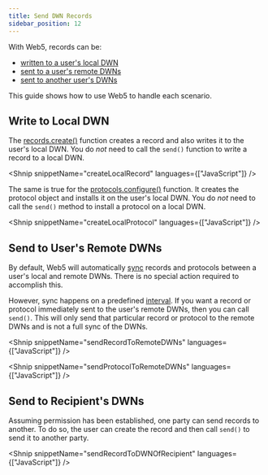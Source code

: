 ```yaml
---
title: Send DWN Records
sidebar_position: 12
---
```



With Web5, records can be:

- [written to a user's local DWN](#write-to-local-dwn)
- [sent to a user's remote DWNs](#send-to-users-remote-dwns)
- [sent to another user's DWNs](#send-to-recipients-dwns)

This guide shows how to use Web5 to handle each scenario.

## Write to Local DWN

The [records.create()](https://tbd54566975.github.io/web5-js/classes/_web5_api.DwnApi.html#records) function creates a record and also writes it to the user's local DWN. You do _not_ need to call the `send()` function to write a record to a local DWN.

<Shnip snippetName="createLocalRecord" languages={["JavaScript"]} />

The same is true for the [protocols.configure()](https://tbd54566975.github.io/web5-js/classes/_web5_api.DwnApi.html#protocols) function. It creates the protocol object and installs it on the user's local DWN. You do _not_ need to call the `send()` method to install a protocol on a local DWN.

<Shnip snippetName="createLocalProtocol" languages={["JavaScript"]} />

## Send to User's Remote DWNs

By default, Web5 will automatically [sync](/docs/web5/decentralized-web-nodes/sync) records and protocols between a user's local and remote DWNs. There is no special action required to accomplish this.

However, sync happens on a predefined [interval](/docs/web5/decentralized-web-nodes/sync#sync-intervals). If you want a record or protocol immediately sent to the user's remote DWNs, then you can call `send()`. This will only send that particular record or protocol to the remote DWNs and is not a full sync of the DWNs.

<Shnip snippetName="sendRecordToRemoteDWNs" languages={["JavaScript"]} />

<Shnip snippetName="sendProtocolToRemoteDWNs" languages={["JavaScript"]} />

## Send to Recipient's DWNs

Assuming permission has been established, one party can send records to another. To do so, the user can create the record and then call `send()` to send it to another party.

<Shnip snippetName="sendRecordToDWNOfRecipient" languages={["JavaScript"]} />
